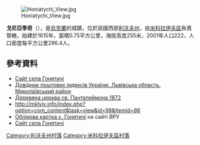 {{coord|49|33|29|N|23|53|54|E|scale:100000|display=title}}

[[Image:Honiatychi_View.jpg|right]]

'''戈尼亞季奇'''（{{lang-uk|Гонятичі}}），是[[烏克蘭|烏克蘭]]的城鎮，位於該國西部[[利沃夫州|利沃夫州]]，由[[米科拉伊夫區|米科拉伊夫區]]負責管轄，始建於1615年，面積0.75平方公里，海拔高度255米，2001年人口222，人口密度每平方公里296.4人。

==參考資料==
*[http://honyatychi.ucoz.ua/ Сайт cела Гонятичі] {{Wayback|url=http://honyatychi.ucoz.ua/ |date=20200926105504 }}
*[https://web.archive.org/web/20160216134314/http://www.uaidx.com/13/292/index Довідник поштових індексів України. Львівська область. Миколаївський район]
* [http://decerkva.org.ua/honiatychi.html Деревяна церква св. Пантелеймона 1872] {{Wayback|url=http://decerkva.org.ua/honiatychi.html |date=20200129193259 }}
* http://mklviv.info/index.php?option=com_content&task=view&id=98&Itemid=86{{недоступне посилання}}{{Dead link|date=2019年10月 |bot=InternetArchiveBot |fix-attempted=yes }}
* [http://w1.c1.rada.gov.ua/pls/z7503/A005?rf7571=20175 Облікова картка с. Гонятичі] на сайті ВРУ
* [http://honyatychi.ucoz.ua/ Сайт села Гонятичі] {{Wayback|url=http://honyatychi.ucoz.ua/ |date=20200926105504 }}

[[Category:利沃夫州村落|Category:利沃夫州村落]]
[[Category:米科拉伊夫區村落|Category:米科拉伊夫區村落]]


{{Lviv-geo-stub}}